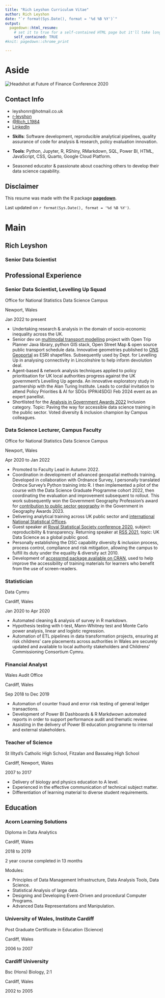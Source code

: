 ```yaml
---
title: "Rich Leyshon Curriculum Vitae"
author: Rich Leyshon
date: "`r format(Sys.Date(), format = '%d %B %Y')`"
output:
  pagedown::html_resume:
    # set it to true for a self-contained HTML page but it'll take longer to render
    self_contained: TRUE
#knit: pagedown::chrome_print

---
```


Aside
====================================


<img src="./www/fin-conf-2020-bw.jpg" alt="Headshot at Future of Finance Conference 2020"/>


Contact Info {#contact}
--------------------------------------------------------------------------------
<div>
- <i class="fa fa-envelope"></i> leyshonrr@hotmail.co.uk
- <i class="fab fa-github-square"></i> [r-leyshon](https://github.com/r-leyshon)
- <i class="fab fa-x-twitter"></i> [@Rich_L1984](https://twitter.com/Rich_L1984)
- <i class="fab fa-linkedin"></i> [LinkedIn](https://www.linkedin.com/in/richard-leyshon-316121163/)
<br>
</div>


- **Skills**: Software development, reproducible analytical pipelines, quality assurance of code for analysis & research, policy evaluation innovation.

- **Tools**: Python, Jupyter, R, RShiny, RMarkdown, SQL, Power BI, HTML, JavaScript, CSS,
Quarto, Google Cloud Platform.

- Seasoned educator & passionate about coaching others to develop their data science capability.


Disclaimer {#disclaimer}
--------------------------------------------------------------------------------

This resume was made with the R package [**pagedown**](https://github.com/rstudio/pagedown).

Last updated on `r format(Sys.Date(), format = '%d %B %Y')`.



Main
================================================================================

Rich Leyshon {#title}
--------------------------------------------------------------------------------

### Senior Data Scientist


Professional Experience {data-icon=suitcase data-concise=true}
--------------------------------------------------------------------------------

### Senior Data Scientist, Levelling Up Squad

Office for National Statistics Data Science Campus

Newport, Wales

Jan 2022 to present

- Undertaking research & analysis in the domain of socio-economic inequality across the UK.
- Senior dev on [multimodal transport modelling](https://datasciencecampus.ons.gov.uk/using-open-data-to-understand-hyperlocal-differences-in-uk-public-transport-availability/) project with Open Trip Planner Java library, python GIS stack, Open Street Map & open source public transport schedule data. Innovative geometries published to [ONS Geoportal](https://geoportal.statistics.gov.uk/search?q=isochrones) as ESRI shapefiles. Subsequently used by Dept. for Levelling Up in analysing connectivity in Lincolnshire to help inform devolution deal.
- Agent-based & network analysis techniques applied to policy prioritisation for UK local authorities progress against the UK government's Levelling Up agenda. An innovative exploratory study in partnership with the Alan Turing Institute. Leads to cordial invitation to attend Policy Priorities & AI for SDGs (PPAI4SDG) Feb 2024 event as an expert panellist.
- Shortlisted for the [Analysis in Government Awards 2022](https://analysisfunction.civilservice.gov.uk/news/analysis-in-government-awards-2022-shortlist/) Inclusion category. Topic: Paving the way for accessible data science training in the public sector. Voted diversity & inclusion champion by Campus colleagues.

### Data Science Lecturer, Campus Faculty

Office for National Statistics Data Science Campus

Newport, Wales

Apr 2020 to Jan 2022

- Promoted to Faculty Lead in Autumn 2022.
- Coordination in development of advanced geospatial methods training. Developed in collaboration with Ordnance Survey, I personally translated Ordnce Survey's Python training into R. I then implemented a pilot of the course with the Data Science Graduate Programme cohort 2022, then coordinating the evaluation and improvement subsequent to rollout. This work subsequently won the Government Geography Profession's award for [contribution to public sector geography](https://twitter.com/GovGeo/status/1658156885676109832) in the Government in Geography Awards 2023. 
- Delivering analytical training across UK public sector and [international National Statistical Offices](https://datasciencecampus.ons.gov.uk/taking-reproducible-analytical-pipelines-on-a-virtual-tour-first-stop-the-caribbean/).
- Guest speaker at [Royal Statistical Society conference 2020](https://rss.org.uk/RSS/media/File-library/Conference/Programme-for-RSS-2020-Online-conference.pdf), subject: reproducibility & transparency. Returning speaker at [RSS 2021](https://rss.org.uk/news-publication/news-publications/2021/general-news/conference-2021-uk-data-science-as-a-global-public/), topic: UK Data Science as a global public good.
- Personally establishing the DSC capability diversity & inclusion process, process control, compliance and risk mitigation, allowing the campus to fulfill its duty under the equality & diversity act 2010.
- Development of [accessrmd package available on CRAN](https://cran.r-project.org/package=accessrmd), used to help improve the accessibility of training materials for learners who benefit from the use of screen-readers.

### Statistician  

Data Cymru  

Cardiff, Wales

Jan 2020 to Apr 2020

- Automated cleaning & analysis of survey in R markdown.
- Hypothesis testing with t-test, Mann-Whitney test and Monte Carlo power
analysis, linear and logistic regression.
- Automation of ETL pipelines in data transformation projects, ensuring at risk childrens' care placements across authorities in Wales are securely updated and available to local authority stakeholders and Childrens' Commissioning Consortium Cymru.

### Financial Analyst

Wales Audit Office  

Cardiff, Wales  

Sep 2018 to Dec 2019

- Automation of counter fraud and error risk testing of general ledger
transactions.
- Development of Power BI Dashboards & R Markdwown automated reports in order to support performance audit and thematic review.
- Assisting in the delivery of Power BI education programme to internal and external stakeholders.

### Teacher of Science  

St Illtyd's Catholic High School, Fitzalan and Bassaleg High School  

Cardiff, Newport,  Wales

2007 to 2017

- Delivery of biology and physics education to A level.
- Experienced in the effective communication of technical subject matter.
- Differentiation of learning material to diverse student requirements.







Education {data-icon=graduation-cap data-concise=true}
--------------------------------------------------------------------------------

### Acorn Learning Solutions
Diploma in Data Analytics

Cardiff, Wales

2018 to 2019

2 year course completed in 13 months

Modules: 

- Principles of Data Management Infrastructure, Data Analysis Tools, Data Science.
- Statistical Analysis of large data.
- Designing and Developing Event-Driven and procedural Computer Programs.
- Advanced Data Representations and Manipulation.

### University of Wales, Institute Cardiff
Post Graduate Certificate in Education (Science)

Cardiff, Wales

2006 to 2007

### Cardiff University
Bsc (Hons) Biology, 2:1

Cardiff, Wales

2002 to 2005
